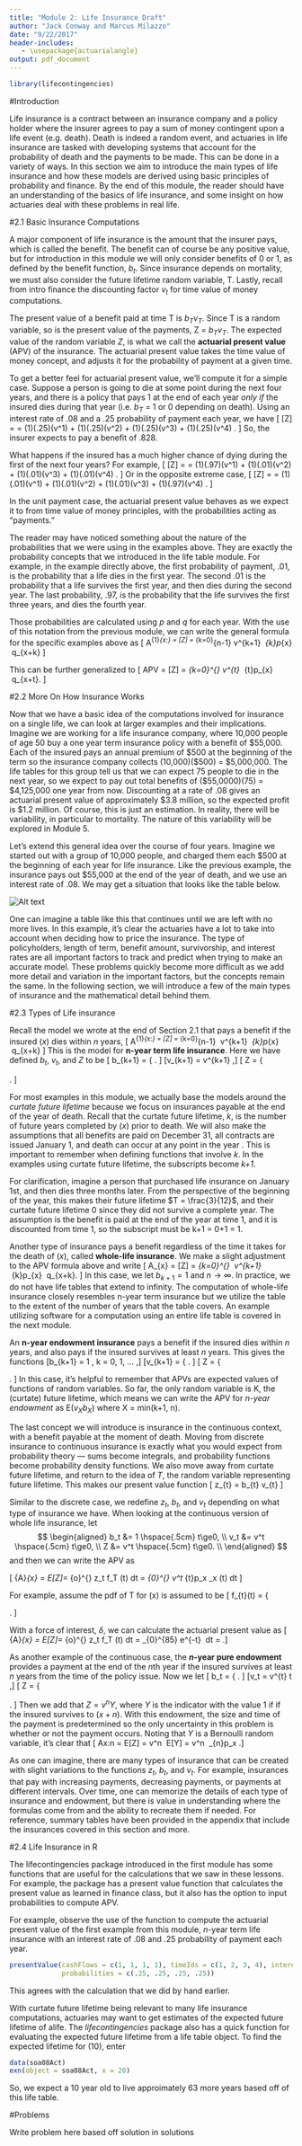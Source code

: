 ```yaml
---
title: "Module 2: Life Insurance Draft"
author: "Jack Conway and Marcus Milazzo"
date: "9/22/2017"
header-includes:
   - \usepackage{actuarialangle}
output: pdf_document
---
```

```r
library(lifecontingencies)
```

#Introduction

Life insurance is a contract between an insurance company and a policy holder where the insurer agrees to pay a sum of money contingent upon a life event (e.g. death). Death is indeed a random event, and actuaries in life insurance are tasked with developing systems that account for the probability of death and the payments to be made. This can be done in a variety of ways. In this section we aim to introduce the main types of life insurance and how these models are derived using basic principles of probability and finance. By the end of this module, the reader should have an understanding of the basics of life insurance, and some insight on how actuaries deal with these problems in real life.

#2.1 Basic Insurance Computations

A major component of life insurance is the amount that the insurer pays, which is called the benefit. The benefit can of course be any positive value, but for introduction in this module we will only consider benefits of 0 or 1, as defined by the benefit function, $b_t$. Since insurance depends on mortality, we must also consider the future lifetime random variable, T. Lastly, recall from intro finance the discounting factor $v_t$ for time value of money computations.

The present value of a benefit paid at time T is $b_T v_T$. Since T is a random variable, so is the present value of the payments, Z = $b_T v_T$. The expected value of the random variable $Z$, is what we call the **actuarial present value** (APV) of the insurance. The actuarial present value takes the time value of money concept, and adjusts it for the probability of payment at a given time. 

To get a better feel for actuarial present value, we’ll compute it for a simple case. Suppose a person is going to die at some point during the next four years, and there is a policy that pays 1 at the end of each year *only if* the insured dies during that year (i.e. $b_T$ = 1 or 0 depending on death). Using an interest rate of .08 and a .25 probability of payment each year, we have
\[ 
\text{E}[Z] = \text{APV} = (1)(.25)(v^1) + (1)(.25)(v^2) + (1)(.25)(v^3) + (1)(.25)(v^4) \approx 0.828.
\]
So, the insurer expects to pay a benefit of .828. 

What happens if the insured has a much higher chance of dying during the first of the next four years? For example,
\[ 
\text{E}[Z] = \text{APV} = (1)(.97)(v^1) + (1)(.01)(v^2) + (1)(.01)(v^3) + (1)(.01)(v^4) \approx 0.922.
\]
Or in the opposite extreme case,
\[ 
\text{E}[Z] = \text{APV} = (1)(.01)(v^1) + (1)(.01)(v^2) + (1)(.01)(v^3) + (1)(.97)(v^4) \approx 0.739.
\]

In the unit payment case, the actuarial present value behaves as we expect it to from time value of money principles, with the probabilities acting as “payments.” 

The reader may have noticed something about the nature of the probabilities that we were using in the examples above. They are exactly the probability concepts that we introduced in the life table module. For example, in the example directly above, the first probability of payment, .01, is the probability that a life dies in the first year. The second .01 is the probability that a life survives the first year, and then dies during the second year. The last probability, .97, is the probability that the life survives the first three years, and dies the fourth year. 


Those probabilities are calculated using *p* and *q* for each year. With the use of this notation from the previous module, we can write the general formula for the specific examples above as
\[
A^{1}_{x:\angl{n}} = \text{E}[Z] = \sum_{k=0}^{n-1} v^{k+1} \ _{k}p_{x} \ q_{x+k}
\]

This can be further generalized to 
\[
APV = \text{E}[Z] = \sum_{k=0}^{\infty} v^{t} \ _{t}p_{x} \ q_{x+t}.
\]


\newpage

#2.2 More On How Insurance Works

Now that we have a basic idea of the computations involved for insurance on a single life, we can look at larger examples and their implications. Imagine we are working for a life insurance company, where 10,000 people of age 50 buy a one year term insurance policy with a benefit of $55,000. Each of the insured pays an annual premium of $500 at the beginning of the term so the insurance company collects (10,000)($500) = $5,000,000. The life tables for this group tell us that we can expect 75 people to die in the next year, so we expect to pay out total benefits of ($55,0000)(75) = $4,125,000 one year from now. Discounting at a rate of .08 gives an actuarial present value of approximately $3.8 million, so the expected profit is $1.2 million. Of course, this is just an estimation. In reality, there will be variability, in particular to mortality. The nature of this variability will be explored in Module 5.

Let’s extend this general idea over the course of four years. Imagine we started out with a group of 10,000 people, and charged them each $500 at the beginning of each year for life insurance. Like the previous example, the insurance pays out $55,000 at the end of the year of death, and we use an interest rate of .08. We may get a situation that looks like the table below.

\vspace{.5cm}

![Alt text](payout_table.png)\

\vspace{.5cm}

One can imagine a table like this that continues until we are left with no more lives. In this example, it’s clear the actuaries have a lot to take into account when deciding how to price the insurance. The type of policyholders, length of term, benefit amount, survivorship, and interest rates are all important factors to track and predict when trying to make an accurate model. These problems quickly become more difficult as we add more detail and variation in the important factors, but the concepts remain the same. In the following section, we will introduce a few of the main types of insurance and the mathematical detail behind them.

\newpage

#2.3 Types of Life insurance


Recall the model we wrote at the end of Section 2.1 that pays a benefit if the insured (*x*) dies within *n* years,
\[
A^{1}_{x:\angl{n}} = \text{E}[Z] = \sum_{k=0}^{n-1} \ v^{k+1} \ _{k}p_{x} \ q_{x+k}
\]
This is the model for **n-year term life insurance**. Here we have defined $b_t$, $v_t$, and $Z$ to be
\[ b_{k+1} =  \left\{
\begin{array}{ll}
     1  &K = 0, 1, ..., n-1 \\ 
      0  &\text{elsewhere}, \\
\end{array} 
\right. \]
\[v_{k+1} = v^{k+1} ,\]
\[ Z =  \left\{
\begin{array}{ll}
      v^{K+1} &K = 0, 1, ..., n-1 \\
      0 &\text{elsewhere}. \\
\end{array} 
\right. \]

For most examples in this module, we actually base the models around the *curtate future lifetime* because we focus on insurances payable at the end of the year of death. Recall that the curtate future lifetime, *k*, is the number of future years completed by (*x*) prior to death. We will also make the assumptions that all benefits are paid on December 31, all contracts are issued January 1, and death can occur at any point in the year . This is important to remember when defining functions that involve *k*. In the examples using curtate future lifetime, the subscripts become *k+1*. 

For clarification, imagine a person that purchased life insurance on January 1st, and then dies three months later. From the perspective of the beginning of the year, this makes their future lifetime $T = \frac{3}{12}$, and their curtate future lifetime 0 since they did not survive a complete year. The assumption is the benefit is paid at the end of the year at time 1, and it is discounted from time 1, so the subscript must be k+1 = 0+1 = 1.
\vspace{.5cm}

Another type of insurance pays a benefit regardless of the time it takes for the death of (*x*), called **whole-life insurance**. We make a slight adjustment to the APV formula above and write
\[
A_{x} = \text{E}[Z] = \sum_{k=0}^{\infty} \ v^{k+1} \ _{k}p_{x} \ q_{x+k}.
\]
In this case, we let $b_{k+1} = 1$ and $n \rightarrow \infty$. In practice, we do not have life tables that extend to infinity. The computation of whole-life insurance closely resembles n-year term insurance but we utilize the table to the extent of the number of years that the table covers. An example utilizing software for a computation using an entire life table is covered in the next module.

\vspace{.5cm}


An **n-year endowment insurance** pays a benefit if the insured dies within *n* years, and also pays if the insured survives at least *n* years. This gives the functions
\[b_{k+1} = 1 , \hspace{.5cm} k = 0, 1, … ,\]
\[v_{k+1} =  \left\{
\begin{array}{ll}
     v^{k+1}  &k = 0, 1, ..., n-1 \\ 
     v^{n}  &k = n, n+1, ..., \\
\end{array} 
\right. \]
\[ Z =  \left\{
\begin{array}{ll}
      v^{K+1} &K = 0, 1, ..., n-1 \\
      v^{n} &k = n, n+1, ..., \\
\end{array} 
\right. \]
In this case, it’s helpful to remember that APVs are expected values of functions of random variables. So far, the only random variable is K, the (curtate) future lifetime, which means we can write the APV for *n-year endowment* as E($v_{X} b_{X}$) where X = min(k+1, n).


\vspace{.5cm}

The last concept we will introduce is insurance in the continuous context, with a benefit payable at the moment of death. Moving from discrete insurance to continuous insurance is exactly what you would expect from probability theory --- sums become integrals, and probability functions become probability density functions. We also move away from curtate future lifetime, and return to the idea of $T$, the random variable representing future lifetime. This makes our present value function
\[
z_{t} = b_{t} v_{t}
\]

Similar to the discrete case, we redefine $z_t$, $b_t$, and $v_t$ depending on what type of insurance we have. When looking at the continuous version of whole life insurance, let
$$
\begin{aligned}
b_t &=  1 \hspace{.5cm} t\ge0, \\
v_t &= v^t \hspace{.5cm} t\ge0, \\
Z &= v^t \hspace{.5cm} t\ge0. \\
\end{aligned}
$$
and then we can write the APV as

\[ \bar{A}_{x} = E[Z]= \int_{o}^{\infty}\ z_t\ f_T (t)\ dt = \int_{0}^{\infty} v^t\ _{t}p_x\ \mu_x (t)\ dt \]

For example, assume the pdf of T for (x) is assumed to be
\[ f_{t}(t) =  \left\{
\begin{array}{ll}
      1/85 & 0 \le t \le 85 \\
      0 & \text{elsewhere}. \\
\end{array} 
\right. \]

With a force of interest, $\delta$, we can calculate the actuarial present value as
\[ \bar{A}_{x} = E[Z]= \int_{o}^{\infty}\ z_t\ f_T (t)\ dt = \int_{0}^{85} e^{-\delta t} \frac{1}{85}\ dt = \frac{1-e^{-85\delta}}{85\delta}.\]

\vspace{.5cm}

As another example of the continuous case, the **$n$-year pure endowment** provides a payment at the end of the *n*th year if the insured survives at least *n* years from the time of the policy issue. Now we let
\[ b_t =  \left\{
\begin{array}{ll}
      0 & t\le n \\
      1 & t > n, \\
\end{array} 
\right. \]
\[v_t = v^{t} \hspace{.5cm} t\ge 0 ,\]
\[ Z =  \left\{
\begin{array}{ll}
      0 & T\le n \\
      v^n & T > n. \\
\end{array} 
\right. \]
Then we add that $Z =v^n Y$, where $Y$ is the indicator with the value 1 if if the insured survives to $(x+n)$. With this endowment, the size and time of the payment is predetermined so the only uncertainty in this problem is whether or not the payment occurs. Noting that $Y$ is a Bernoulli random variable, it’s clear that
\[ Ax:n = E[Z] = v^n \ E[Y] = v^n \ _{n}p_x .\]


\vspace{1cm}

As one can imagine, there are many types of insurance that can be created with slight variations to the functions $z_t$, $b_t$, and $v_t$. For example, insurances that pay with increasing payments, decreasing payments, or payments at different intervals. Over time, one can memorize the details of each type of insurance and endowment, but there is value in understanding where the formulas come from and the ability to recreate them if needed. For reference, summary tables have been provided in the appendix that include the insurances covered in this section and more.

\newpage 

#2.4 Life Insurance in R

The lifecontingencies package introduced in the first module has some functions that are useful for the calculations that we saw in these lessons. For example, the package has a present value function that calculates the present value as learned in finance class, but it also has the option to input probabilities to compute APV.

For example, observe the use of the function to compute the actuarial present value of the first example from this module, *n*-year term life insurance  with an interest rate of .08 and .25 probability of payment each year.

```r
presentValue(cashFlows = c(1, 1, 1, 1), timeIds = c(1, 2, 3, 4), interest = .08, 
             probabilities = c(.25, .25, .25, .25))
```

This agrees with the calculation that we did by hand earlier.

With curtate future lifetime being relevant to many life insurance computations, actuaries may want to get estimates of the expected future lifetime of  alife. The *lifecontingencies* package also has a quick function for evaluating the expected future lifetime from a life table object. To find the expected lifetime for (10), enter
```r
data(soa08Act)
exn(object = soa08Act, x = 20)
```
So, we expect a 10 year old to live approimately 63 more years based off of this life table.

#Problems


Write problem here based off solution in solutions
